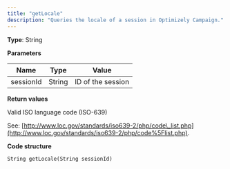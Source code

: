 ```yaml
---
title: "getLocale"
description: "Queries the locale of a session in Optimizely Campaign."
---
```


**Type**: String

**Parameters**

| Name      | Type   | Value             |
| --------- | ------ | ----------------- |
| sessionId | String | ID of the session |

**Return values**

Valid ISO language code (ISO-639)

See: [http://www.loc.gov/standards/iso639-2/php/code\_list.php](http://www.loc.gov/standards/iso639-2/php/code%5Flist.php).

**Code structure**

`String getLocale(String sessionId)
`